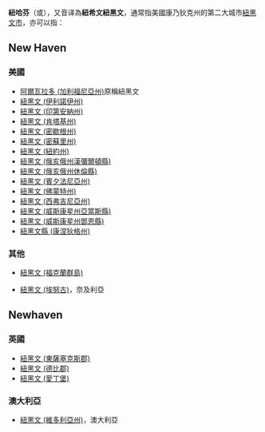 '''紐哈芬'''（{{lang-en|New Haven}}或{{lang|en|Newhaven}}），又音译為'''紐希文''''''紐黑文'''，通常指美國康乃狄克州的第二大城市[[紐黑文市|紐黑文市]]，亦可以指：

==New Haven==
===美國===
* [[阿爾瓦拉多_(加利福尼亞州)|阿爾瓦拉多 (加利福尼亞州)]]原稱紐黑文
* [[紐黑文_(伊利諾伊州)|紐黑文 (伊利諾伊州)]]
* [[紐黑文_(印第安納州)|紐黑文 (印第安納州)]]
* [[紐黑文_(肯塔基州)|紐黑文 (肯塔基州)]]
* [[紐黑文_(密歇根州)|紐黑文 (密歇根州)]]
* [[紐黑文_(密蘇里州)|紐黑文 (密蘇里州)]]
* [[紐黑文_(紐約州)|紐黑文 (紐約州)]]
* [[紐黑文_(俄亥俄州漢彌爾頓縣)|紐黑文 (俄亥俄州漢彌爾頓縣)]]
* [[紐黑文_(俄亥俄州休倫縣)|紐黑文 (俄亥俄州休倫縣)]]
* [[紐黑文_(賓夕法尼亞州)|紐黑文 (賓夕法尼亞州)]]
* [[紐黑文_(佛蒙特州)|紐黑文 (佛蒙特州)]]
* [[紐黑文_(西弗吉尼亞州)|紐黑文 (西弗吉尼亞州)]]
* [[紐黑文_(威斯康星州亞當斯縣)|紐黑文 (威斯康星州亞當斯縣)]]
* [[紐黑文_(威斯康星州鄧恩縣)|紐黑文 (威斯康星州鄧恩縣)]]
* [[紐黑文縣_(康涅狄格州)|紐黑文縣 (康涅狄格州)]]

===其他===
* [[紐黑文_(福克蘭群島)|紐黑文 (福克蘭群島)]]

* [[紐黑文_(埃努古)|紐黑文 (埃努古)]]，奈及利亞

==Newhaven==
===英國===
*[[紐黑文_(東薩塞克斯郡)|紐黑文 (東薩塞克斯郡)]]
*[[紐黑文_(德比郡)|紐黑文 (德比郡)]]
*[[紐黑文_(愛丁堡)|紐黑文 (愛丁堡)]]
===澳大利亞===
*[[紐黑文_(維多利亞州)|紐黑文 (維多利亞州)]]，澳大利亞
{{disambig|Cat=三字地名消歧义}}
{{DEFAULTSORT:New Haven}}